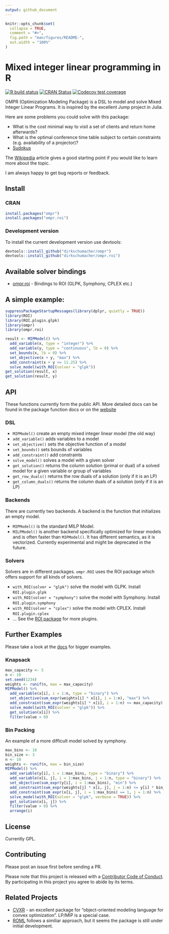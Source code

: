 ```yaml
---
output: github_document
---
```


<!-- README.md is generated from README.Rmd. Please edit that file -->

```r
knitr::opts_chunk$set(
  collapse = TRUE,
  comment = "#>",
  fig.path = "man/figures/README-",
  out.width = "100%"
)
```

# Mixed integer linear programming in R

<!-- badges: start -->
[![R build status](https://github.com/dirkschumacher/ompr/workflows/R-CMD-check/badge.svg)](https://github.com/dirkschumacher/ompr/actions)
[![CRAN Status](https://www.r-pkg.org/badges/version/ompr)](https://cran.r-project.org/package=ompr)
[![Codecov test coverage](https://codecov.io/gh/dirkschumacher/ompr/branch/master/graph/badge.svg)](https://app.codecov.io/gh/dirkschumacher/ompr?branch=master)
<!-- badges: end -->

OMPR (Optimization Modeling Package) is a DSL to model and solve Mixed Integer Linear Programs. It is inspired by the excellent Jump project in Julia.

Here are some problems you could solve with this package:

  * What is the cost minimal way to visit a set of clients and return home afterwards?
  * What is the optimal conference time table subject to certain constraints (e.g. availability of a projector)?
  * [Sudokus](https://github.com/dirkschumacher/r-sudoku)
  
The [Wikipedia](https://en.wikipedia.org/wiki/Integer_programming) article gives a good starting point if you would like to learn more about the topic.

I am always happy to get bug reports or feedback. 

## Install

### CRAN

```R 
install.packages("ompr")
install.packages("ompr.roi")
```

### Development version

To install the current development version use devtools:

```R 
devtools::install_github("dirkschumacher/ompr")
devtools::install_github("dirkschumacher/ompr.roi")
```

## Available solver bindings

* [ompr.roi](https://github.com/dirkschumacher/ompr.roi) - Bindings to ROI (GLPK, Symphony, CPLEX etc.)

## A simple example:

```r
suppressPackageStartupMessages(library(dplyr, quietly = TRUE)) 
library(ROI)
library(ROI.plugin.glpk)
library(ompr)
library(ompr.roi)

result <- MIPModel() %>%
  add_variable(x, type = "integer") %>%
  add_variable(y, type = "continuous", lb = 0) %>%
  set_bounds(x, lb = 0) %>%
  set_objective(x + y, "max") %>%
  add_constraint(x + y <= 11.25) %>%
  solve_model(with_ROI(solver = "glpk")) 
get_solution(result, x)
get_solution(result, y)
```

## API

These functions currently form the public API. More detailed docs can be found in the package function docs or on the [website](https://dirkschumacher.github.io/ompr)

### DSL
* `MIPModel()` create an empty mixed integer linear model (the old way)
* `add_variable()` adds variables to a model
* `set_objective()` sets the objective function of a model
* `set_bounds()` sets bounds of variables
* `add_constraint()` add constraints
* `solve_model()` solves a model with a given solver
* `get_solution()` returns the column solution (primal or dual) of a solved model for a given variable or group of variables
* `get_row_duals()` returns the row duals of a solution (only if it is an LP)
* `get_column_duals()` returns the column duals of a solution (only if it is an LP)

### Backends

There are currently two backends. A backend is the function that initializes an empty model.

* `MIPModel()` is the standard MILP Model.
* `MILPModel()` is another backend specifically optimized for linear models and is often faster than `MIPModel()`. It has different semantics, as it is vectorized. Currently experimental and might be deprecated in the future.

### Solvers

Solvers are in different packages. `ompr.ROI` uses the ROI package which offers support for all kinds of solvers.

* `with_ROI(solver = "glpk")` solve the model with GLPK. Install `ROI.plugin.glpk`
* `with_ROI(solver = "symphony")` solve the model with Symphony. Install `ROI.plugin.symphony`
* `with_ROI(solver = "cplex")` solve the model with CPLEX. Install `ROI.plugin.cplex`
* ... See the [ROI package](https://CRAN.R-project.org/package=ROI) for more plugins.

 
## Further Examples

Please take a look at the [docs](https://dirkschumacher.github.io/ompr/articles/index.html) for bigger examples.

### Knapsack

```r
max_capacity <- 5
n <- 10
set.seed(1234)
weights <- runif(n, max = max_capacity)
MIPModel() %>%
  add_variable(x[i], i = 1:n, type = "binary") %>%
  set_objective(sum_expr(weights[i] * x[i], i = 1:n), "max") %>%
  add_constraint(sum_expr(weights[i] * x[i], i = 1:n) <= max_capacity) %>%
  solve_model(with_ROI(solver = "glpk")) %>% 
  get_solution(x[i]) %>% 
  filter(value > 0)
```

### Bin Packing
An example of a more difficult model solved by symphony.

```r
max_bins <- 10
bin_size <- 3
n <- 10
weights <- runif(n, max = bin_size)
MIPModel() %>%
  add_variable(y[i], i = 1:max_bins, type = "binary") %>%
  add_variable(x[i, j], i = 1:max_bins, j = 1:n, type = "binary") %>%
  set_objective(sum_expr(y[i], i = 1:max_bins), "min") %>%
  add_constraint(sum_expr(weights[j] * x[i, j], j = 1:n) <= y[i] * bin_size, i = 1:max_bins) %>%
  add_constraint(sum_expr(x[i, j], i = 1:max_bins) == 1, j = 1:n) %>%
  solve_model(with_ROI(solver = "glpk", verbose = TRUE)) %>% 
  get_solution(x[i, j]) %>%
  filter(value > 0) %>%
  arrange(i)
```


## License

Currently GPL.

## Contributing

Please post an issue first before sending a PR.

Please note that this project is released with a [Contributor Code of Conduct](CONDUCT.md). By participating in this project you agree to abide by its terms.

## Related Projects

* [CVXR](https://cvxr.rbind.io/) - an excellent package for "object-oriented modeling language for convex optimization". LP/MIP is a special case.
* [ROML](https://r-forge.r-project.org/projects/roml/) follows a similiar approach, but it seems the package is still under initial development.
